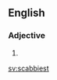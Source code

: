 ==English==

===Adjective===
{{head|en|adjective superlative form}}

# {{en-superlative of|scabby}}

[[sv:scabbiest]]
